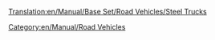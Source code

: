 [[Translation:en/Manual/Base Set/Road Vehicles/Steel Trucks]]

{{en/Manual/Base Set/Road Vehicles/RoadVehicle|name     = Balogh Steel Truck
  |img      = en/Manual/Base Set/Road Vehicles/Balogh Steel Truck.png
  |price    = £4,592 ($9,184)
  |speed    = 30 mph (48 km/h)
  |annual   = £421 ($842)
  |designed = 1936
  |life     = 15
  |capacity = 15 tonnes of steel
}}
{{en/Manual/Base Set/Road Vehicles/RoadVehicle|name     = Uhl Steel Truck
  |img      = en/Manual/Base Set/Road Vehicles/Uhl Steel Truck.png
  |price    = £5,535 ($11,070) 
  |speed    = 55 mph (88 km/h)
  |annual   = £787 ($1,574)
  |designed = 1978
  |life     = 15
  |capacity = 18 tonnes of steel
}}
{{en/Manual/Base Set/Road Vehicles/RoadVehicle|name     = Kelling Steel Truck
  |img      = en/Manual/Base Set/Road Vehicles/Kelling Steel Truck.png
  |price    = £5,945 ($11,890) 
  |speed    = 70 mph (112 km/h)
  |annual   = £1,125 ($2,250)
  |designed = 2007
  |life     = 15
  |capacity = 20 tonnes of steel
}}

[[Category:en/Manual/Road Vehicles]]